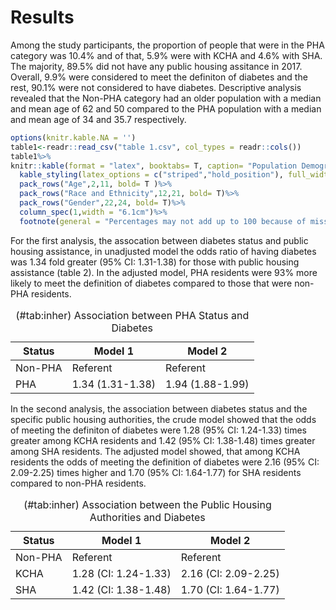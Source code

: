 
# Results {#ref-labels}

Among the study participants, the proportion of people that were in the PHA category was 10.4% and of that, 5.9% were with KCHA and 4.6% with SHA. The majority, 89.5% did not have any public housing assitance in 2017. Overall, 9.9% were considered to meet the definiton of diabetes and the rest, 90.1% were not considered to have diabetes. Descriptive analysis revealed that the Non-PHA category had an older population with a median and mean age of 62 and 50 compared to the PHA population with a median and mean age of 34 and 35.7 respectively.


```r
options(knitr.kable.NA = '')
table1<-readr::read_csv("table 1.csv", col_types = readr::cols())
table1%>%
knitr::kable(format = "latex", booktabs= T, caption= "Population Demographics")%>%
  kable_styling(latex_options = c("striped","hold_position"), full_width = T)%>%  
  pack_rows("Age",2,11, bold= T )%>%
  pack_rows("Race and Ethnicity",12,21, bold= T)%>%
  pack_rows("Gender",22,24, bold= T)%>%
  column_spec(1,width = "6.1cm")%>%
  footnote(general = "Percentages may not add up to 100 because of missing data")
```

For the first analysis, the assocation between diabetes status and public housing assistance, in unadjusted model the odds ratio of having diabetes was 1.34 fold greater (95% CI: 1.31-1.38) for those with public housing assistance (table 2). In the adjusted model, PHA residents were 93% more likely to meet the definition of diabetes compared to those that were non-PHA residents.

Status  | Model 1          | Model 2
--------|------------------|----------------
Non-PHA | Referent         | Referent
PHA     | 1.34 (1.31-1.38) | 1.94 (1.88-1.99)
Table: (\#tab:inher) Association between PHA Status and Diabetes

In the second analysis, the association between diabetes status and the specific public housing authorities, the crude model showed that the odds of meeting the definiton of diabetes were 1.28 (95% CI: 1.24-1.33) times greater among KCHA residents and 1.42 (95% CI: 1.38-1.48) times greater among SHA residents. The adjusted model showed, that among KCHA residents the odds of meeting the definition of diabetes were 2.16 (95% CI: 2.09-2.25) times higher and 1.70 (95% CI: 1.64-1.77) for SHA residents compared to non-PHA residents.


Status  | Model 1              | Model 2
--------|----------------------|---------------------
Non-PHA | Referent             | Referent
KCHA    | 1.28 (CI: 1.24-1.33) | 2.16 (CI: 2.09-2.25)
SHA     | 1.42 (CI: 1.38-1.48) | 1.70 (CI: 1.64-1.77)
Table: (\#tab:inher) Association between the Public Housing Authorities and Diabetes
